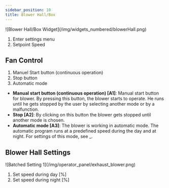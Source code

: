 ```yaml
---
sidebar_position: 10
title: Blower Hall/Box
---
```


<div class="imgSized1">
  ![Blower Hall/Box Widget](/img/widgets_numbered/blowerHall.png)
</div>

<div class="Z2">
  <ol class="">
    <li>Enter settings menu </li>
    <li>Setpoint Speed</li>
  </ol>
</div>

## Fan Control

<div class="A2">
  <ol class="">
    <li>Manuel Start button (continuous operation)</li>
    <li>Stop button</li>
    <li>Automatic mode</li>
  </ol>
</div>

- **Manual start button (continuous operation) [A1]**: Manual start button for blower. By pressing this button, the blower starts to operate. He runs until he gets stopped by the user by selecting another mode or by a malfunction.  
- **Stop [A2]**: By clicking on this button the blower gets stopped until another mode is chosen. 
- **Automatic mode [A3]**: The blower is working in automatic mode. The automatic program runs at a predefined speed during the day and at night. For settings of this mode, see _.


## Blower Hall Settings

<div class="imgSized3">
  ![Batched Setting 1](/img/operator_panel/exhaust_blower.png)
</div>


1. Set speed during day [%]
2. Set speed during night [%]
